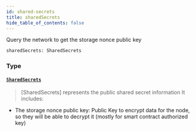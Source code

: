 ```yaml
---
id: shared-secrets
title: sharedSecrets
hide_table_of_contents: false
---
```








Query the network to get the storage nonce public key


```graphql
sharedSecrets: SharedSecrets
```


### Type

#### [`SharedSecrets`](/build/api/schema/objects/shared-secrets) <Badge class="secondary" text="object"/>
> [SharedSecrets] represents the public shared secret information
It includes:
- The storage nonce public key: Public Key to encrypt data for the node, so they will be able to decrypt it (mostly for smart contract authorized key)

> 





